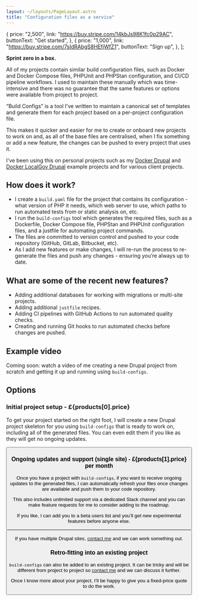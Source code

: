 ```yaml
---
layout: ~/layouts/PageLayout.astro
title: "Configuration files as a service"
---
```



  {
    price: "2,500",
    link: "https://buy.stripe.com/14kbJs98K1fc0p29AC",
    buttonText: "Get started",
  },
  {
    price: "1,000",
    link: "https://buy.stripe.com/7sIdRAbgS8HEfjWfZ1",
    buttonText: "Sign up",
  },
];

**Sprint zero in a box.**

All of my projects contain similar build configuration files, such as Docker and Docker Compose files, PHPUnit and PHPStan configuration, and CI/CD pipeline workflows. I used to maintain these manually which was time-intensive and there was no guarantee that the same features or options were available from project to project.

“Build Configs” is a tool I've written to maintain a canonical set of templates and generate them for each project based on a per-project configuration file.

This makes it quicker and easier for me to create or onboard new projects to work on and, as all of the base files are centralised, when I fix something or add a new feature, the changes can be pushed to every project that uses it.

I've been using this on personal projects such as my [Docker Drupal](https://github.com/opdavies/docker-example-drupal) and [Docker LocalGov Drupal](https://github.com/opdavies/docker-example-drupal-localgov) example projects and for various client projects.

## How does it work?

- I create a `build.yaml` file for the project that contains its configuration - what version of PHP it needs, which web server to use, which paths to run automated tests from or static analysis on, etc.
- I run the `build-configs` tool which generates the required files, such as a Dockerfile, Docker Compose file, PHPStan and PHPUnit configuration files, and a justfile for automating project commands.
- The files are committed to version control and pushed to your code repository (GitHub, GitLab, Bitbucket, etc).
- As I add new features or make changes, I will re-run the process to re-generate the files and push any changes - ensuring you’re always up to date.

## What are some of the recent new features?

* Adding additional databases for working with migrations or multi-site projects.
* Adding additional `justfile` recipes.
* Adding CI pipelines with GitHub Actions to run automated quality checks.
* Creating and running Git hooks to run automated checks before changes are pushed.

## Example video

Coming soon: watch a video of me creating a new Drupal project from scratch and getting it up and running using `build-configs`.

## Options

### Initial project setup - £{products[0].price}

To get your project started on the right foot, I will create a new Drupal project skeleton for you using `build-configs` that is ready to work on, including all of the generated files. You can even edit them if you like as they will get no ongoing updates.

<Button href={products[0].link} text={products[0].buttonText} />

### Ongoing updates and support (single site) - £{products[1].price} per month

Once you have a project with `build-configs`, if you want to receive ongoing updates to the generated files, I can automatically refresh your files once changes are available and push them to your code repository.

This also includes unlimited support via a dedicated Slack channel and you can make feature requests for me to consider adding to the roadmap.

If you like, I can add you to a beta users list and you’ll get new experimental features before anyone else.

<Button href={products[1].link} text={products[1].buttonText} />

If you have multiple Drupal sites, [contact me](/contact) and we can work something out.

### Retro-fitting into an existing project

`build-configs` can also be added to an existing project. It can be tricky and will be different from project to project so [contact me](/contact) and we can discuss it further.

Once I know more about your project, I’ll be happy to give you a fixed-price quote to do the work.

<AboutMe />

